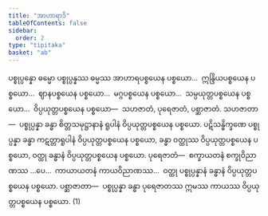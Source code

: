```yaml
---
title: "အာဟာရာဒိ"
tableOfContents: false
sidebar:
  order: 2
type: "tipitaka"
basket: "ab"
---
```



<DynamicBreadcrumb />

<Division number="14">

<Paragraph number="2648">
ပစ္စုပ္ပန္နော ဓမ္မော ပစ္စုပ္ပန္နဿ ဓမ္မဿ အာဟာရပစ္စယေန ပစ္စယော…  ဣန္ဒြိယပစ္စယေန ပစ္စယော…  ဈာနပစ္စယေန ပစ္စယော…  မဂ္ဂပစ္စယေန ပစ္စယော…  သမ္ပယုတ္တပစ္စယေန ပစ္စယော…  ဝိပ္ပယုတ္တပစ္စယေန ပစ္စယော—  သဟဇာတံ, ပုရေဇာတံ, ပစ္ဆာဇာတံ. <Emphasis>သဟဇာတာ</Emphasis>—  ပစ္စုပ္ပန္နာ ခန္ဓာ စိတ္တသမုဋ္ဌာနာနံ ရူပါနံ ဝိပ္ပယုတ္တပစ္စယေန ပစ္စယော. ပဋိသန္ဓိက္ခဏေ ပစ္စုပ္ပန္နာ ခန္ဓာ ကဋတ္တာရူပါနံ ဝိပ္ပယုတ္တပစ္စယေန ပစ္စယော, ခန္ဓာ ဝတ္ထုဿ ဝိပ္ပယုတ္တပစ္စယေန ပစ္စယော, ဝတ္ထု ခန္ဓာနံ ဝိပ္ပယုတ္တပစ္စယေန ပစ္စယော. <Emphasis>ပုရေဇာတံ</Emphasis>—  စက္ခာယတနံ စက္ခုဝိညာဏဿ …ပေ…  ကာယာယတနံ ကာယဝိညာဏဿ…  ဝတ္ထု ပစ္စုပ္ပန္နာနံ ခန္ဓာနံ ဝိပ္ပယုတ္တပစ္စယေန ပစ္စယော. <Emphasis>ပစ္ဆာဇာတာ</Emphasis>—  ပစ္စုပ္ပန္နာ ခန္ဓာ ပုရေဇာတဿ ဣမဿ ကာယဿ ဝိပ္ပယုတ္တပစ္စယေန ပစ္စယော. (1)
</Paragraph>
</Division>